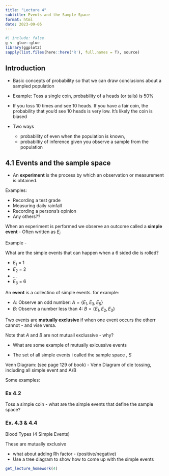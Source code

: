 ```yaml
---
title: "Lecture 4"
subtitle: Events and the Sample Space
format: html
date: 2023-09-05
---
```


```r
#| include: false
g <- glue::glue
library(ggplot2)
sapply(list.files(here::here('R'), full.names = T), source)
```

## Introduction

- Basic concepts of probability so that we can draw conclusions about a sampled population

- Example: Toss a single coin, probability of a heads (or tails) is 50%

-  If you toss 10 times and see 10 heads. If you have a fair coin, the probability that you'd see 10 heads is very low. It's likely the coin is biased

- Two ways 
    -  probability of even when the population is known, 
    - probabiltiy of inference given you observe a sample from the population

## 4.1 Events and the sample space

- An **experiment** is the process by which an observation or measurement is obtained.

Examples:

- Recording a test grade
- Measuring daily rainfall
- Recording a persons's opinion
- Any others??

When an experiment is performed we observe an outcome called a **simple event** - Often written as $E_i$

Example -

What are the simple events that can happen when a 6 sided die is rolled?

- $E_1$ = 1
- $E_2$ = 2
- ...
- $E_6$ = 6


An **event** is a collectino of simple events. for example:

- _A_: Observe an odd number: $A = \{E_1, E_3, E_5\}$
- _B_: Observe a number less than 4: $B = \{E_1, E_2, E_3\}$


Two events are **mutually exclusive** if when one event occurs the otherr cannot - and vise versa.

Note that $A$ and $B$ are not mutuall exclussive - why?

- What are some example of mutually exlcussive events

- The set of all simple events i called the sample space , _S_


Venn Diagram: (see page 129 of book)
- Venn Diagram of die tossing, including all simple event and A/B


Some examples:

### Ex 4.2

Toss a simple coin - what are the simple events that define the sample space?

### Ex. 4.3 & 4.4


Blood Types (4 Simple Events)

These are mutually exclusive

- what about adding Rh factor - (positive/negative)
- Use a tree diagram to show how to come up with the simple events



```r

get_lecture_homework(4)

```